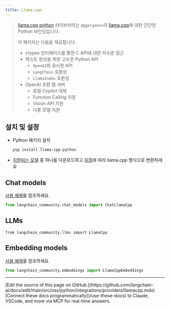 ```yaml
---
title: Llama.cpp
---
```


>[llama.cpp python](https://github.com/abetlen/llama-cpp-python) 라이브러리는 `@ggerganov`의
>[llama.cpp](https://github.com/ggerganov/llama.cpp)에 대한 간단한 Python 바인딩입니다.
>
>이 패키지는 다음을 제공합니다:
>
> - ctypes 인터페이스를 통한 C API에 대한 저수준 접근
> - 텍스트 완성을 위한 고수준 Python API
>   - `OpenAI`와 유사한 API
>   - `LangChain` 호환성
>   - `LlamaIndex` 호환성
> - OpenAI 호환 웹 서버
>   - 로컬 Copilot 대체
>   - Function Calling 지원
>   - Vision API 지원
>   - 다중 모델 지원

## 설치 및 설정

- Python 패키지 설치
  ```bash
  pip install llama-cpp-python
  ```
- [지원되는 모델](https://github.com/ggerganov/llama.cpp#description) 중 하나를 다운로드하고 [지침](https://github.com/ggerganov/llama.cpp)에 따라 llama.cpp 형식으로 변환하세요


## Chat models

[사용 예제](/oss/python/integrations/chat/llamacpp)를 참조하세요.

```python
from langchain_community.chat_models import ChatLlamaCpp
```
## LLMs

```pythonc
from langchain_community.llms import LlamaCpp
```
## Embedding models

[사용 예제](/oss/python/integrations/text_embedding/llamacpp)를 참조하세요.

```python
from langchain_community.embeddings import LlamaCppEmbeddings
```

---

<Callout icon="pen-to-square" iconType="regular">
    [Edit the source of this page on GitHub.](https://github.com/langchain-ai/docs/edit/main/src/oss/python/integrations/providers/llamacpp.mdx)
</Callout>
<Tip icon="terminal" iconType="regular">
    [Connect these docs programmatically](/use-these-docs) to Claude, VSCode, and more via MCP for    real-time answers.
</Tip>
